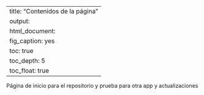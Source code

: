 <script type="text/javascript">
    var password = prompt("Por favor, introduce la contraseña:");
    if (password !== "contraseña") {
        document.body.innerHTML = "Aviso:";
        document.body.style.backgroundColor = "#f44336"; // Fondo rojo
        document.body.style.color = "#fff"; // Texto blanco
        document.body.style.textAlign = "center"; // Centrar texto
        document.body.style.paddingTop = "20%"; // Espacio desde la parte superior
        document.body.innerHTML += "<h1>Acceso denegado.</h1>"; // Mensaje
    }
</script>

---
title: "Contenidos de la página"
output: 
  html_document:
      fig_caption: yes
      toc: true
      toc_depth: 5
      toc_float: true
---

Página de inicio para el repositorio y prueba para otra app y actualizaciones